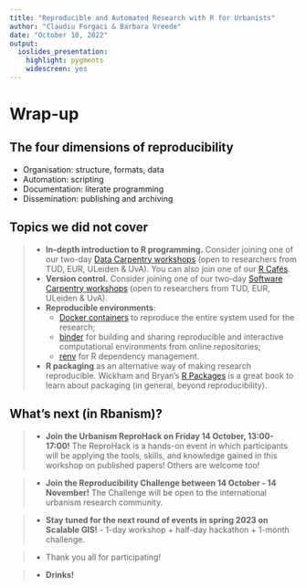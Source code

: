 ```yaml
---
title: "Reproducible and Automated Research with R for Urbanists"
author: "Claudiu Forgaci & Barbara Vreede"
date: "October 10, 2022"
output:
  ioslides_presentation:
    highlight: pygments
    widescreen: yes
---
```


# Wrap-up

## The four dimensions of reproducibility

- Organisation: structure, formats, data
- Automation: scripting
- Documentation: literate programming
- Dissemination: publishing and archiving


## Topics we did not cover

> - **In-depth introduction to R programming.** Consider joining one of our two-day [Data Carpentry workshops](https://www.tudelft.nl/en/library/research-data-management/r/training-events/training-for-researchers/data-carpentry-workshops) (open to researchers from TUD, EUR, ULeiden & UvA). You can also join one of our [R Cafés](https://www.tudelft.nl/en/library/research-data-management/r/training-events/training-for-researchers/tu-delft-r-cafe).
> - **Version control.** Consider joining one of our two-day [Software Carpentry workshops](https://www.tudelft.nl/library/research-data-management/r/training-evenementen/training-voor-onderzoekers/software-carpentry-workshops) (open to researchers from TUD, EUR, ULeiden & UvA).
> - **Reproducible environments**: 
>     - [Docker containers](https://the-turing-way.netlify.app/reproducible-research/renv/renv-containers.html) to reproduce the entire system used for the research; 
>     - [binder](https://the-turing-way.netlify.app/communication/binder/zero-to-binder.html) for building and sharing reproducible and interactive computational environments from online repositories;
>     - [renv](https://rstudio.github.io/renv/articles/renv.html) for R dependency management.
> - **R packaging** as an alternative way of making research reproducible. Wickham and Bryan's [R Packages](https://r-pkgs.org/) is a great book to learn about packaging (in general, beyond reproducibility).


## What's next (in Rbanism)?

> - **Join the Urbanism ReproHack on Friday 14 October, 13:00-17:00!** The ReproHack is a hands-on event in which participants will be applying the tools, skills, and knowledge gained in this workshop on published papers! Others are welcome too!

> - **Join the Reproducibility Challenge between 14 October - 14 November!** The Challenge will be open to the international urbanism research community.

> - **Stay tuned for the next round of events in spring 2023 on Scalable GIS!** - 1-day workshop + half-day hackathon + 1-month challenge.

> - Thank you all for participating!

> - **Drinks!**